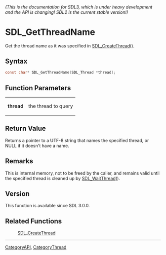 ====== (This is the documentation for SDL3, which is under heavy development and the API is changing! SDL2 is the current stable version!) ======
= SDL_GetThreadName =

Get the thread name as it was specified in [[SDL_CreateThread]]().

== Syntax ==

<syntaxhighlight lang='c'>
const char* SDL_GetThreadName(SDL_Thread *thread);
</syntaxhighlight>

== Function Parameters ==

{|
|'''thread'''
|the thread to query
|}

== Return Value ==

Returns a pointer to a UTF-8 string that names the specified thread, or
NULL if it doesn't have a name.

== Remarks ==

This is internal memory, not to be freed by the caller, and remains valid
until the specified thread is cleaned up by [[SDL_WaitThread]]().

== Version ==

This function is available since SDL 3.0.0.

== Related Functions ==

:[[SDL_CreateThread]]

----
[[CategoryAPI]], [[CategoryThread]]


